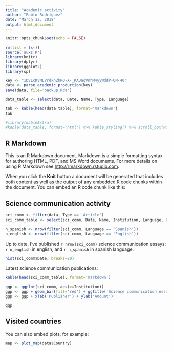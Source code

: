 ```yaml
---
title: "Academic activity"
author: "Pablo Rodríguez"
date: "March 12, 2018"
output: html_document
---
```


```r
knitr::opts_chunk$set(echo = FALSE)
```

```r
rm(list = ls())
source('auxs.R')
library(knitr)
library(dplyr)
library(ggplot2)
library(sp)
```


```r
key <- "1DVLcKvMLVrdkn2kRO-X-_KADaqVnhM4yyWddP-UN-40"
data <- parse_academic_production(key)
save(data, file='backup.Rda')
```

```r
data_table <- select(data, Date, Name, Type, Language)
```

```r
tab <- kable(head(data_table), format='markdown')
tab

#library(kableExtra)
#kable(data_table, format='html') %>% kable_styling() %>% scroll_box(width = "500px", height = "200px")
```

## R Markdown

This is an R Markdown document. Markdown is a simple formatting syntax for authoring HTML, PDF, and MS Word documents. For more details on using R Markdown see <http://rmarkdown.rstudio.com>.

When you click the **Knit** button a document will be generated that includes both content as well as the output of any embedded R code chunks within the document. You can embed an R code chunk like this:

## Science communication activity
```r
sci_comm <- filter(data, Type == 'Article')
sci_comm_table <- select(sci_comm, Date, Name, Institution, Language, URL)

n_spanish <- nrow(filter(sci_comm, Language == 'Spanish'))
n_english <- nrow(filter(sci_comm, Language == 'English'))
```

Up to date, I've published `r nrow(sci_comm)` science communication essays: `r n_english` in english, and `r n_spanish` in spanish language.

```r
hist(sci_comm$Date, breaks=20)
```

Latest science communication publications:

```r
kable(head(sci_comm_table), format='markdown')
```

```r
ggp <- ggplot(sci_comm, aes(x=Institution))
ggp <- ggp + geom_bar(fill='red') + ggtitle('Science communication essays')
ggp <- ggp + xlab('Publisher') + ylab('Amount')

ggp
```

## Visited countries

You can also embed plots, for example:

```r
map <- plot_map(data$Country)
```
